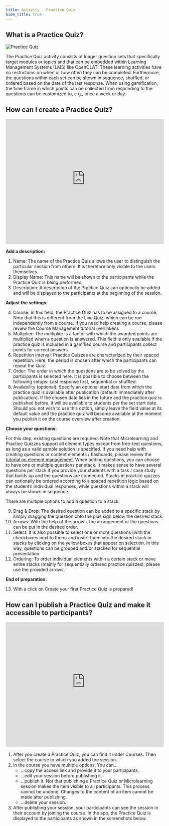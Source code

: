 ```yaml
---
title: Activity - Practice Quiz
hide_title: true
---
```



<CatalystTitle title="Activity - Practice Quiz" />

## What is a Practice Quiz?

![Practice Quiz](/img_v3/practice_quiz.png)

The Practice Quiz activity consists of longer question sets that specifically target modules or topics and that can be embedded within Learning Management Systems (LMS) like OpenOLAT. These learning activities have no restrictions on when or how often they can be completed. Furthermore, the questions within each set can be shown in sequence, shuffled, or ordered based on the date of the last response. When using gamification, the time frame in which points can be collected from responding to the questions can be customized to, e.g., once a week or day.

## How can I create a Practice Quiz?

<iframe
  id="kmsembed-0_6ewauv5u"
  width="100%"
  height="400"
  src="https://uzh.mediaspace.cast.switch.ch/embed/secure/iframe/entryId/0_6ewauv5u/uiConfId/23448425/st/0"
  class="kmsembed"
  allowfullscreen
  webkitallowfullscreen
  mozAllowFullScreen
  allow="autoplay *; fullscreen *; encrypted-media *"
  referrerPolicy="no-referrer-when-downgrade"
  sandbox="allow-downloads allow-forms allow-same-origin allow-scripts allow-top-navigation allow-pointer-lock allow-popups allow-modals allow-orientation-lock allow-popups-to-escape-sandbox allow-presentation allow-top-navigation-by-user-activation"
  frameborder="0"
  title="KlickerUZH - Prepare Practice Quiz"
></iframe>

**Add a description:**

1. Name: The name of the Practice Quiz allows the user to distinguish the particular session from others. It is therefore only visible to the users themselves.
2. Display Name: This name will be shown to the participants while the Practice Quiz is being performed.
3. Description: A description of the Practice Quiz can optionally be added and will be displayed to the participants at the beginning of the session.

**Adjust the settings:**

4. Course: In this field, the Practice Quiz has to be assigned to a course. Note that this is different from the Live Quiz, which can be run independently from a course. If you need help creating a course, please review the Course Management tutorial (verlinken).
5. Multiplier: The multiplier is a factor with which the awarded points are multiplied when a question is answered. This field is only available if the practice quiz is included in a gamified course and participants collect points for correct answers.
6. Repetition interval: Practice Quizzes are characterized by their spaced repetition. Here, the period is chosen after which the participants can repeat the Quiz.
7. Order: The order in which the questions are to be solved by the participants is selected here. It is possible to choose between the following setups: Last response first, sequential or shuffled.
8. Availability (optional): Specify an optional start date from which the practice quiz is available after publication (default: immediately after publication). If the chosen date lies in the future and the practice quiz is published before, it will be available to students per the set start date. Should you not wish to use this option, simply leave the field value at its default value and the practice quiz will become available at the moment you publish it on the course overview after creation.

**Choose your questions:**

For this step, existing questions are required. Note that Microlearning and Practice Quizzes support all element types except from free-text questions, as long as a valid sample solution is specified. If you need help with creating questions or content elements / flashcards, please review the [tutorial on element management](/tutorials/element_management/).
When adding questions, you can choose to have one or multiple questions per stack. It makes sense to have several questions per stack if you provide your students with a task / case study that builds up and the questions are connected. Stacks in practice quizzes can optionally be ordered according to a spaced repetition logic based on the student’s individual responses, while questions within a stack will always be shown in sequence.

There are multiple options to add a question to a stack:

9. Drag & Drop: The desired question can be added to a specific stack by simply dragging the question onto the plus sign below the desired stack.
10. Arrows: With the help of the arrows, the arrangement of the questions can be put in the desired order.
11. Select: It is also possible to select one or more questions (with the checkboxes next to them) and insert them into the desired stack or stacks by clicking on the yellow boxes that appear on selection. In this way, questions can be grouped and/or stacked for sequential presentation.
12. Ordering: To order individual elements within a certain stack or move entire stacks (mainly for sequentially ordered practice quizzes), please use the provided arrows.

**End of preparation:**

13. With a click on Create your first Practice Quiz is prepared!

## How can I publish a Practice Quiz and make it accessible to participants?

<iframe
  id="kmsembed-0_afublry9"
  width="100%"
  height="400"
  src="https://uzh.mediaspace.cast.switch.ch/embed/secure/iframe/entryId/0_afublry9/uiConfId/23448425/st/0"
  class="kmsembed"
  allowfullscreen
  webkitallowfullscreen
  mozAllowFullScreen
  allow="autoplay *; fullscreen *; encrypted-media *"
  referrerPolicy="no-referrer-when-downgrade"
  sandbox="allow-downloads allow-forms allow-same-origin allow-scripts allow-top-navigation allow-pointer-lock allow-popups allow-modals allow-orientation-lock allow-popups-to-escape-sandbox allow-presentation allow-top-navigation-by-user-activation"
  frameborder="0"
  title="KlickerUZH - Publish Practice Quiz"
></iframe>

1. After you create a Practice Quiz, you can find it under Courses. Then select the course to which you added the session.
2. In the course you have multiple options. You can...
   - ...copy the access link and provide it to your participants.
   - ...edit your session before publishing it.
   - ...publish it. Not that publishing a Practice Quiz or Microlearning session makes the item visible to all participants. This process cannot be undone. Changes to the content of an item cannot be made after publishing.
   - ...delete your session.
3. After publishing your session, your participants can see the session in their account by joining the course. In the app, the Practice Quiz is displayed to the participants as shown in the screenshots below.

